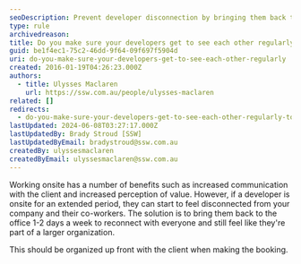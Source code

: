 ```yaml
---
seoDescription: Prevent developer disconnection by bringing them back to the office 1-2 days a week for team connection and company alignment.
type: rule
archivedreason:
title: Do you make sure your developers get to see each other regularly to avoid becoming disconnected?
guid: be1f4ec1-75c2-46dd-9f64-09f697f5904d
uri: do-you-make-sure-your-developers-get-to-see-each-other-regularly
created: 2016-01-19T04:26:23.000Z
authors:
  - title: Ulysses Maclaren
    url: https://ssw.com.au/people/ulysses-maclaren
related: []
redirects:
  - do-you-make-sure-your-developers-get-to-see-each-other-regularly-to-avoid-becoming-disconnected
lastUpdated: 2024-06-08T03:27:17.000Z
lastUpdatedBy: Brady Stroud [SSW]
lastUpdatedByEmail: bradystroud@ssw.com.au
createdBy: ulyssesmaclaren
createdByEmail: ulyssesmaclaren@ssw.com.au
---
```


Working onsite has a number of benefits such as increased communication with the client and increased perception of value. However, if a developer is onsite for an extended period, they can start to feel disconnected from your company and their co-workers.
The solution is to bring them back to the office 1-2 days a week to reconnect with everyone and still feel like they're part of a larger organization.

This should be organized up front with the client when making the booking.
